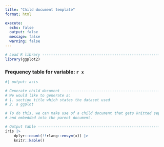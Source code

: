 ```yaml
---
title: "Child document template"
format: html

execute:
  echo: false
  output: false
  message: false
  warning: false
---
```


```r
# Load R library ---------------------------------------------------------------
library(ggplot2)
```

### Frequency table for variable: `r x`

```r
#| output: asis

# Generate child document ------------------------------------------------------
# We would like to generate a:
# 1. section title which states the dataset used
# 2. a ggplot   

# To do this, we can make use of a child document that gets knitted separately
# and embedded into the parent document. 

# Output table -----------------------------------------------------------------
iris |>
    dplyr::count(!!rlang::ensym(x)) |>
    knitr::kable()
```




